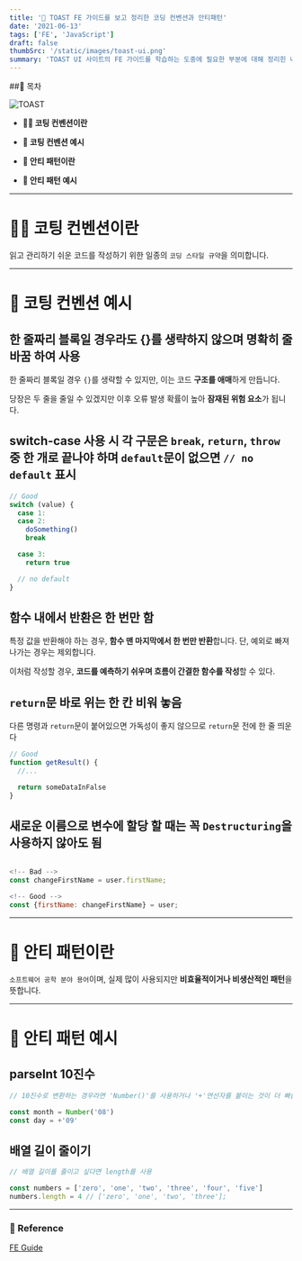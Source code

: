 ```yaml
---
title: '🍞 TOAST FE 가이드를 보고 정리한 코딩 컨벤션과 안티패턴'
date: '2021-06-13'
tags: ['FE', 'JavaScript']
draft: false
thumbSrc: '/static/images/toast-ui.png'
summary: 'TOAST UI 사이트의 FE 가이드를 학습하는 도중에 필요한 부분에 대해 정리힌 내용입니다.'
---
```


##📌 목차

![TOAST](/static/images/toast-ui.png)

- **💁🏻 코팅 컨벤션이란**

- **📐 코팅 컨벤션 예시**

- **🤔 안티 패턴이란**

- **👏 안티 패턴 예시**

---

# 💁🏻 코팅 컨벤션이란

읽고 관리하기 쉬운 코드를 작성하기 위한 일종의 `코딩 스타일 규약`을 의미합니다.

---

# 📐 코팅 컨벤션 예시

## 한 줄짜리 블록일 경우라도 {}를 생략하지 않으며 명확히 줄 바꿈 하여 사용

한 줄짜리 블록일 경우 `{}`를 생략할 수 있지만, 이는 코드 **구조를 애매**하게 만듭니다.

당장은 두 줄을 줄일 수 있겠지만 이후 오류 발생 확률이 높아 **잠재된 위험 요소**가 됩니다.

## switch-case 사용 시 각 구문은 `break`, `return`, `throw` 중 한 개로 끝나야 하며 `default`문이 없으면 `// no default` 표시

```javascript
// Good
switch (value) {
  case 1:
  case 2:
    doSomething()
    break

  case 3:
    return true

  // no default
}
```

## 함수 내에서 반환은 한 번만 함

특정 값을 반환해야 하는 경우, **함수 맨 마지막에서 한 번만 반환**합니다. 단, 예외로 빠져나가는 경우는 제외합니다.

이처럼 작성할 경우, **코드를 예측하기 쉬우며 흐름이 간결한 함수를 작성**할 수 있다.

## `return`문 바로 위는 한 칸 비워 놓음

다른 명령과 `return`문이 붙어있으면 가독성이 좋지 않으므로 `return`문 전에 한 줄 띄운다

```javascript
// Good
function getResult() {
  //...

  return someDataInFalse
}
```

## 새로운 이름으로 변수에 할당 할 때는 꼭 `Destructuring`을 사용하지 않아도 됨

```javascript

<!-- Bad -->
const changeFirstName = user.firstName;

<!-- Good -->
const {firstName: changeFirstName} = user;

```

---

# 🤔 안티 패턴이란

`소프트웨어 공학 분야 용어`이며, 실제 많이 사용되지만 **비효율적이거나 비생산적인 패턴**을 뜻합니다.

---

# 👏 안티 패턴 예시

## parseInt 10진수

```javascript
// 10진수로 변환하는 경우라면 'Number()'를 사용하거나 '+'연산자를 붙이는 것이 더 빠름

const month = Number('08')
const day = +'09'
```

## 배열 길이 줄이기

```javascript
// 배열 길이를 줄이고 싶다면 length를 사용

const numbers = ['zero', 'one', 'two', 'three', 'four', 'five']
numbers.length = 4 // ['zero', 'one', 'two', 'three'];
```

---

### 🔗 Reference

[FE Guide](https://ui.toast.com/fe-guide/en)
